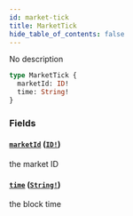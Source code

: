 ```yaml
---
id: market-tick
title: MarketTick
hide_table_of_contents: false
---
```



No description

```graphql
type MarketTick {
  marketId: ID!
  time: String!
}
```


### Fields

#### [`marketId`](#) ([`ID!`](/docs/mainnet/graphql/scalars/id))

the market ID


#### [`time`](#) ([`String!`](/docs/mainnet/graphql/scalars/string))

the block time





